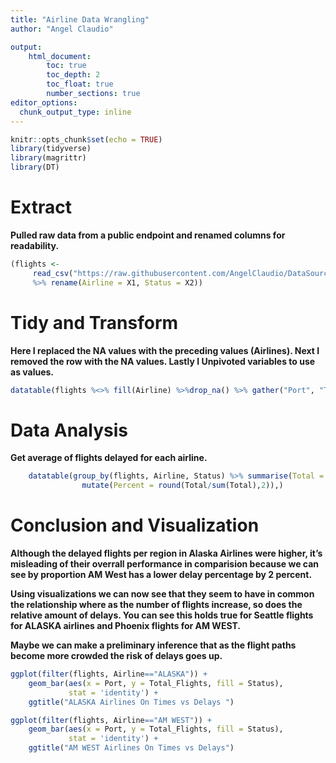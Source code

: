```yaml
---
title: "Airline Data Wrangling"
author: "Angel Claudio"

output: 
    html_document: 
        toc: true
        toc_depth: 2
        toc_float: true
        number_sections: true
editor_options:
  chunk_output_type: inline
---
```


```r
knitr::opts_chunk$set(echo = TRUE)
library(tidyverse)
library(magrittr)
library(DT)
```

# Extract

**Pulled raw data from a public endpoint and renamed columns for readability.**

```r
(flights <- 
     read_csv("https://raw.githubusercontent.com/AngelClaudio/DataSources/master/Flights.csv")
     %>% rename(Airline = X1, Status = X2)) 
```

# Tidy and Transform

**Here I replaced the NA values with the preceding values (Airlines). Next I removed the row with the NA values. Lastly I Unpivoted variables to use as values.**

```r
datatable(flights %<>% fill(Airline) %>%drop_na() %>% gather("Port", "Total_Flights", 3:7))       
```

# Data Analysis

**Get average of flights delayed for each airline.**

```r
    datatable(group_by(flights, Airline, Status) %>% summarise(Total = sum(Total_Flights)) %>%
                mutate(Percent = round(Total/sum(Total),2)),)
```

# Conclusion and Visualization

**Although the delayed flights per region in Alaska Airlines were higher, it's misleading of their overrall performance in comparision because we can see by proportion AM West has a lower delay percentage by 2 percent.**

**Using visualizations we can now see that they seem to have in common the relationship where as the number of flights increase, so does the relative amount of delays. You can see this holds true for Seattle flights for ALASKA airlines and Phoenix flights for AM WEST.**

**Maybe we can make a preliminary inference that as the flight paths become more crowded the risk of delays goes up.**

```r
ggplot(filter(flights, Airline=="ALASKA")) + 
    geom_bar(aes(x = Port, y = Total_Flights, fill = Status),
             stat = 'identity') +
    ggtitle("ALASKA Airlines On Times vs Delays ")

ggplot(filter(flights, Airline=="AM WEST")) + 
    geom_bar(aes(x = Port, y = Total_Flights, fill = Status),
             stat = 'identity') +
    ggtitle("AM WEST Airlines On Times vs Delays")
```


